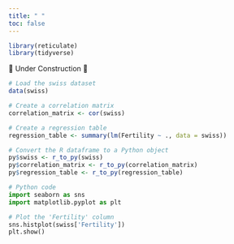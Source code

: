 ```yaml
---
title: " "
toc: false
---
```



```r
library(reticulate)
library(tidyverse)
```

🚧 Under Construction 🚧


```r
# Load the swiss dataset
data(swiss)

# Create a correlation matrix
correlation_matrix <- cor(swiss)

# Create a regression table
regression_table <- summary(lm(Fertility ~ ., data = swiss))


```

```r
# Convert the R dataframe to a Python object
py$swiss <- r_to_py(swiss)
py$correlation_matrix <- r_to_py(correlation_matrix)
py$regression_table <- r_to_py(regression_table)


```

```python
# Python code
import seaborn as sns
import matplotlib.pyplot as plt

# Plot the 'Fertility' column
sns.histplot(swiss['Fertility'])
plt.show()

```

